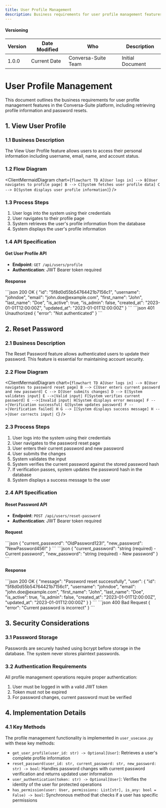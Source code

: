 ```yaml
---
title: User Profile Management
description: Business requirements for user profile management features including profile updates, password changes, and authentication
---
```



#### Versioning

| Version | Date Modified | Who | Description |
| --- | --- | --- | --- |
| 1.0.0 | Current Date | Conversa-Suite Team | Initial Document |

# User Profile Management

This document outlines the business requirements for user profile management features in the Conversa-Suite platform, including retrieving profile information and password resets.

## 1. View User Profile

### 1.1 Business Description

The View User Profile feature allows users to access their personal information including username, email, name, and account status.

### 1.2 Flow Diagram

<ClientMermaidDiagram chart={`
flowchart TD
    A[User logs in] --> B[User navigates to profile page]
    B --> C[System fetches user profile data]
    C --> D[System displays user profile information]
`} />

### 1.3 Process Steps

<Steps>
  <ol>
    <li>User logs into the system using their credentials</li>
    <li>User navigates to their profile page</li>
    <li>System retrieves the user's profile information from the database</li>
    <li>System displays the user's profile information</li>
  </ol>
</Steps>

### 1.4 API Specification

#### Get User Profile API

- **Endpoint**: `GET /api/users/profile`
- **Authentication**: JWT Bearer token required

#### Response
<Tabs>
  <TabItem label="Success">
```json
200 OK
{
  "id": "5f8d0d55b54764421b7156c1",
  "username": "johndoe",
  "email": "john.doe@example.com",
  "first_name": "John",
  "last_name": "Doe",
  "is_active": true,
  "is_admin": false,
  "created_at": "2023-01-01T12:00:00Z",
  "updated_at": "2023-01-01T12:00:00Z"
}
```
  </TabItem>
  <TabItem label="Error">
```json
401 Unauthorized
{
  "error": "Not authenticated"
}
```
  </TabItem>
</Tabs>

## 2. Reset Password

### 2.1 Business Description

The Reset Password feature allows authenticated users to update their password. This feature is essential for maintaining account security.

### 2.2 Flow Diagram

<ClientMermaidDiagram chart={`
flowchart TD
    A[User logs in] --> B[User navigates to password reset page]
    B --> C[User enters current password and new password]
    C --> D[User submits changes]
    D --> E[System validates input]
    E -->|Valid input| F[System verifies current password]
    E -->|Invalid input| H[System displays error message]
    F -->|Verification successful| G[System updates password]
    F -->|Verification failed| H
    G --> I[System displays success message]
    H -->|User corrects input| C
`} />

### 2.3 Process Steps

<Steps>
  <ol>
    <li>User logs into the system using their credentials</li>
    <li>User navigates to the password reset page</li>
    <li>User enters their current password and new password</li>
    <li>User submits the changes</li>
    <li>System validates the input</li>
    <li>System verifies the current password against the stored password hash</li>
    <li>If verification passes, system updates the password hash in the database</li>
    <li>System displays a success message to the user</li>
  </ol>
</Steps>

### 2.4 API Specification

#### Reset Password API

- **Endpoint**: `POST /api/users/reset-password`
- **Authentication**: JWT Bearer token required

#### Request
<Tabs>
  <TabItem label="Example">
```json
{
  "current_password": "OldPassword123!",
  "new_password": "NewPassword456!"
}
```
  </TabItem>
  <TabItem label="Schema">
```json
{
  "current_password": "string (required) - Current password",
  "new_password": "string (required) - New password"
}
```
  </TabItem>
</Tabs>

#### Response
<Tabs>
  <TabItem label="Success">
```json
200 OK
{
  "message": "Password reset successfully",
  "user": {
    "id": "5f8d0d55b54764421b7156c1",
    "username": "johndoe",
    "email": "john.doe@example.com",
    "first_name": "John",
    "last_name": "Doe",
    "is_active": true,
    "is_admin": false,
    "created_at": "2023-01-01T12:00:00Z",
    "updated_at": "2023-01-01T12:00:00Z"
  }
}
```
  </TabItem>
  <TabItem label="Error">
```json
400 Bad Request
{
  "error": "Current password is incorrect"
}
```
  </TabItem>
</Tabs>

## 3. Security Considerations

### 3.1 Password Storage

Passwords are securely hashed using bcrypt before storage in the database. The system never stores plaintext passwords.

### 3.2 Authentication Requirements

All profile management operations require proper authentication:

1. User must be logged in with a valid JWT token
2. Token must not be expired
3. For password changes, current password must be verified

## 4. Implementation Details

### 4.1 Key Methods

The profile management functionality is implemented in `user_usecase.py` with these key methods:

- `get_user_profile(user_id: str) -> Optional[User]`: Retrieves a user's complete profile information
- `reset_password(user_id: str, current_password: str, new_password: str) -> bool`: Handles password changes with current password verification and returns updated user information
- `user_authentication(token: str) -> Optional[User]`: Verifies the identity of the user for protected operations
- `has_permission(user: User, permissions: List[str], is_any: bool = False) -> bool`: Synchronous method that checks if a user has specific permissions 